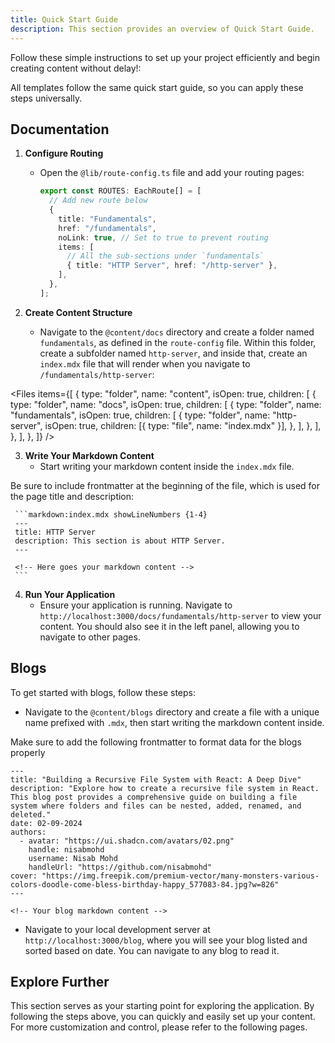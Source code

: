 ```yaml
---
title: Quick Start Guide
description: This section provides an overview of Quick Start Guide.
---
```


Follow these simple instructions to set up your project efficiently and begin creating content without delay!:

<Note type="info">
  All templates follow the same quick start guide, so you can apply these steps
  universally.
</Note>

## Documentation

1. **Configure Routing**
   - Open the `@lib/route-config.ts` file and add your routing pages:

     ```typescript:route-config.ts
     export const ROUTES: EachRoute[] = [
       // Add new route below
       {
         title: "Fundamentals",
         href: "/fundamentals",
         noLink: true, // Set to true to prevent routing
         items: [
           // All the sub-sections under `fundamentals`
           { title: "HTTP Server", href: "/http-server" },
         ],
       },
     ];
     ```

2. **Create Content Structure**
   - Navigate to the `@content/docs` directory and create a folder named `fundamentals`, as defined in the `route-config` file. Within this folder, create a subfolder named `http-server`, and inside that, create an `index.mdx` file that will render when you navigate to `/fundamentals/http-server`:

<Files
  items={[
    {
      type: "folder",
      name: "content",
      isOpen: true,
      children: [
        {
          type: "folder",
          name: "docs",
          isOpen: true,
          children: [
            {
              type: "folder",
              name: "fundamentals",
              isOpen: true,
              children: [
                {
                  type: "folder",
                  name: "http-server",
                  isOpen: true,
                  children: [{ type: "file", name: "index.mdx" }],
                },
              ],
            },
          ],
        },
      ],
    },
  ]}
/>

3. **Write Your Markdown Content**
   - Start writing your markdown content inside the `index.mdx` file.

<Note type="warning">
  Be sure to include frontmatter at the beginning of the file, which is used for
  the page title and description:
</Note>

     ```markdown:index.mdx showLineNumbers {1-4}
     ---
     title: HTTP Server
     description: This section is about HTTP Server.
     ---

     <!-- Here goes your markdown content -->
     ```

4. **Run Your Application**
   - Ensure your application is running. Navigate to `http://localhost:3000/docs/fundamentals/http-server` to view your content. You should also see it in the left panel, allowing you to navigate to other pages.

## Blogs

To get started with blogs, follow these steps:

- Navigate to the `@content/blogs` directory and create a file with a unique name prefixed with `.mdx`, then start writing the markdown content inside.

<Note type="warning">
  Make sure to add the following frontmatter to format data for the blogs
  properly
</Note>

```markdown:blog-name.mdx
---
title: "Building a Recursive File System with React: A Deep Dive"
description: "Explore how to create a recursive file system in React. This blog post provides a comprehensive guide on building a file system where folders and files can be nested, added, renamed, and deleted."
date: 02-09-2024
authors:
  - avatar: "https://ui.shadcn.com/avatars/02.png"
    handle: nisabmohd
    username: Nisab Mohd
    handleUrl: "https://github.com/nisabmohd"
cover: "https://img.freepik.com/premium-vector/many-monsters-various-colors-doodle-come-bless-birthday-happy_577083-84.jpg?w=826"
---

<!-- Your blog markdown content -->
```

- Navigate to your local development server at `http://localhost:3000/blog`, where you will see your blog listed and sorted based on date. You can navigate to any blog to read it.

## Explore Further

This section serves as your starting point for exploring the application. By following the steps above, you can quickly and easily set up your content. For more customization and control, please refer to the following pages.
